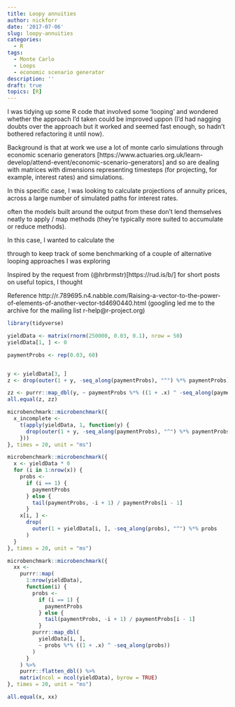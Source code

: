 ```yaml
---
title: Loopy annuities
author: nickforr
date: '2017-07-06'
slug: loopy-annuities
categories:
  - R
tags:
  - Monte Carlo
  - Loops
  - economic scenario generator
description: ''
draft: true
topics: [R]
---
```


I was tidying up some R code that involved some 'looping' and wondered whether the approach I'd taken could be improved uppon (I'd had nagging doubts over the approach but it worked and seemed fast enough, so hadn't bothered refactoring it until now).

Background is that at work we use a lot of monte carlo simulations through economic scenario generators [https://www.actuaries.org.uk/learn-develop/attend-event/economic-scenario-generators] and so are dealing with matrices with dimensions representing timesteps (for projecting, for example, interest rates) and simulations.

In this specific case, I was looking to calculate projections of annuity prices, across a large number of simulated paths for interest rates.




often the models built around the output from these don't lend themselves neatly to apply / map methods (they're typically more suited to accumulate or reduce methods).

In this case, I wanted to calculate the 

through  to keep track of some benchmarking of a couple of alternative looping approaches I was exploring 

Inspired by the request from (@hrbrmstr)[https://rud.is/b/] for short posts on useful topics, I thought 


Reference http://r.789695.n4.nabble.com/Raising-a-vector-to-the-power-of-elements-of-another-vector-td4690440.html
(googling led me to the archive for the mailing list r-help@r-project.org)





```r
library(tidyverse)

yieldData <- matrix(rnorm(250000, 0.03, 0.1), nrow = 50)
yieldData[1, ] <- 0

paymentProbs <- rep(0.03, 60)


y <- yieldData[3, ]
z <- drop(outer(1 + y, -seq_along(paymentProbs), "^") %*% paymentProbs)

zz <- purrr::map_dbl(y, ~ paymentProbs %*% ((1 + .x) ^ -seq_along(paymentProbs)))
all.equal(z, zz)

microbenchmark::microbenchmark({
  x_incomplete <-
    t(apply(yieldData, 1, function(y) {
      drop(outer(1 + y, -seq_along(paymentProbs), "^") %*% paymentProbs)
    }))
}, times = 20, unit = "ms")

microbenchmark::microbenchmark({
  x <- yieldData * 0
  for (i in 1:nrow(x)) {
    probs <-
      if (i == 1) {
        paymentProbs
      } else {
        tail(paymentProbs, -i + 1) / paymentProbs[i - 1]
      }
    x[i, ] <-
      drop(
        outer(1 + yieldData[i, ], -seq_along(probs), "^") %*% probs
      )
  }
}, times = 20, unit = "ms")

microbenchmark::microbenchmark({
  xx <-
    purrr::map(
      1:nrow(yieldData),
      function(i) {
        probs <-
          if (i == 1) {
            paymentProbs
          } else {
            tail(paymentProbs, -i + 1) / paymentProbs[i - 1]
          }
        purrr::map_dbl(
          yieldData[i, ],
          ~ probs %*% ((1 + .x) ^ -seq_along(probs))
        )
      }
    ) %>%
    purrr::flatten_dbl() %>%
    matrix(ncol = ncol(yieldData), byrow = TRUE)
}, times = 20, unit = "ms")

all.equal(x, xx)

```


